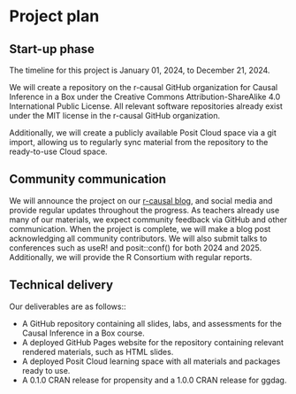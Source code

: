 # Project plan

## Start-up phase

The timeline for this project is January 01, 2024, to December 21, 2024.

We will create a repository on the r-causal GitHub organization for Causal Inference in a Box under the Creative Commons Attribution-ShareAlike 4.0 International Public License. All relevant software repositories already exist under the MIT license in the r-causal GitHub organization.

Additionally, we will create a publicly available Posit Cloud space via a git import, allowing us to regularly sync material from the repository to the ready-to-use Cloud space.

## Community communication

We will announce the project on our [r-causal blog](https://r-causal.github.io/r-causal-blog/), and social media and provide regular updates throughout the progress. As teachers already use many of our materials, we expect community feedback via GitHub and other communication. When the project is complete, we will make a blog post acknowledging all community contributors. We will also submit talks to conferences such as useR! and posit::conf() for both 2024 and 2025. Additionally, we will provide the R Consortium with regular reports.

## Technical delivery

Our deliverables are as follows:: 

* A GitHub repository containing all slides, labs, and assessments for the Causal Inference in a Box course.
* A deployed GitHub Pages website for the repository containing relevant rendered materials, such as HTML slides.
* A deployed Posit Cloud learning space with all materials and packages ready to use.
* A 0.1.0 CRAN release for propensity and a 1.0.0 CRAN release for ggdag.
